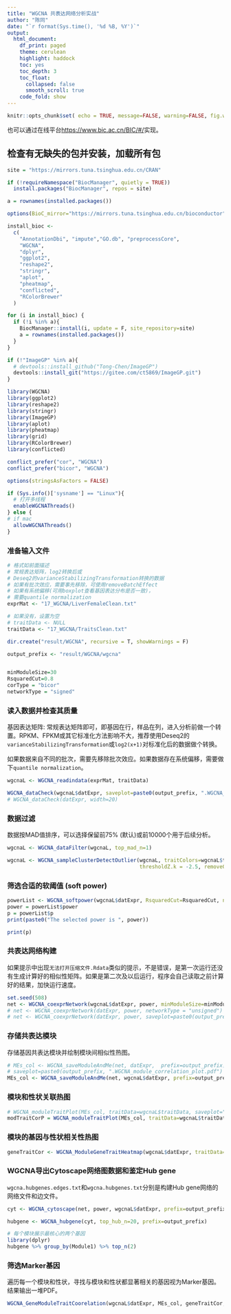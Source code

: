 ```yaml
---
title: "WGCNA 共表达网络分析实战"
author: "陈同"
date: "`r format(Sys.time(), '%d %B, %Y')`"
output:
  html_document:
    df_print: paged
    theme: cerulean
    highlight: haddock
    toc: yes
    toc_depth: 3
    toc_float:
      collapsed: false
      smooth_scroll: true
    code_fold: show
---
```



```r
knitr::opts_chunk$set( echo = TRUE, message=FALSE, warning=FALSE, fig.width=8 )
```

也可以通过在线平台<https://www.bic.ac.cn/BIC/#/>实现。

## 检查有无缺失的包并安装，加载所有包

```r
site = "https://mirrors.tuna.tsinghua.edu.cn/CRAN"

if (!requireNamespace("BiocManager", quietly = TRUE))
  install.packages("BiocManager", repos = site)

a = rownames(installed.packages())

options(BioC_mirror="https://mirrors.tuna.tsinghua.edu.cn/bioconductor")

install_bioc <-
  c(
    "AnnotationDbi", "impute","GO.db", "preprocessCore",
    "WGCNA",
    "dplyr",
    "ggplot2",
    "reshape2",
    "stringr",
    "aplot",
    "pheatmap",
    "conflicted",
    "RColorBrewer"
  )

for (i in install_bioc) {
  if (!i %in% a){
    BiocManager::install(i, update = F, site_repository=site)
    a = rownames(installed.packages())
  }
}

if (!"ImageGP" %in% a){
  # devtools::install_github("Tong-Chen/ImageGP")
  devtools::install_git("https://gitee.com/ct5869/ImageGP.git")
}
```

```r
library(WGCNA)
library(ggplot2)
library(reshape2)
library(stringr)
library(ImageGP)
library(aplot)
library(pheatmap)
library(grid)
library(RColorBrewer)
library(conflicted)

conflict_prefer("cor", "WGCNA")
conflict_prefer("bicor", "WGCNA")

options(stringsAsFactors = FALSE)

if (Sys.info()['sysname'] == "Linux"){
  # 打开多线程
  enableWGCNAThreads()
} else {
# if mac
  allowWGCNAThreads()
}
```

### 准备输入文件

```r
# 格式如前面描述
# 常规表达矩阵，log2转换后或
# Deseq2的varianceStabilizingTransformation转换的数据
# 如果有批次效应，需要事先移除，可使用removeBatchEffect
# 如果有系统偏移(可用boxplot查看基因表达分布是否一致)，
# 需要quantile normalization
exprMat <- "17_WGCNA/LiverFemaleClean.txt"

# 如果没有，设置为空
# traitData <- NULL
traitData <- "17_WGCNA/TraitsClean.txt"

dir.create("result/WGCNA", recursive = T, showWarnings = F)

output_prefix <- "result/WGCNA/wgcna"


minModuleSize=30
RsquaredCut=0.8
corType = "bicor"
networkType = "signed"
```

### 读入数据并检查其质量

基因表达矩阵: 常规表达矩阵即可，即基因在行，样品在列，进入分析前做一个转置。RPKM、FPKM或其它标准化方法影响不大，推荐使用Deseq2的`varianceStabilizingTransformation`或`log2(x+1)`对标准化后的数据做个转换。

如果数据来自不同的批次，需要先移除批次效应。如果数据存在系统偏移，需要做下`quantile normalization`。

```r
wgcnaL <- WGCNA_readindata(exprMat, traitData)

WGCNA_dataCheck(wgcnaL$datExpr, saveplot=paste0(output_prefix, ".WGCNA_dataCheck.pdf"), width=20)
# WGCNA_dataCheck(datExpr, width=20)
```



### 数据过滤

数据按MAD值排序，可以选择保留前75% (默认)或前10000个用于后续分析。

```r
wgcnaL <- WGCNA_dataFilter(wgcnaL, top_mad_n=1)

wgcnaL <- WGCNA_sampleClusterDetectOutlier(wgcnaL, traitColors=wgcnaL$traitColors,
                                           thresholdZ.k = -2.5, removeOutlier = T)
```

### 筛选合适的软阈值 (soft power)

```r
powerList <- WGCNA_softpower(wgcnaL$datExpr, RsquaredCut=RsquaredCut, networkType=networkType, saveplot=paste0(output_prefix, ".power.pdf"))
power = powerList$power
p = powerList$p
print(paste0("The selected power is ", power))

print(p)
```



### 共表达网络构建

如果提示中出现`无法打开压缩文件.Rdata`类似的提示，不是错误，是第一次运行还没有生成计算好的相似性矩阵。如果是第二次及以后运行，程序会自己读取之前计算好的结果，加快运行速度。

```r
set.seed(508)
net <- WGCNA_coexprNetwork(wgcnaL$datExpr, power, minModuleSize=minModuleSize, corType = corType, networkType = networkType)
# net <- WGCNA_coexprNetwork(datExpr, power, networkType = "unsigned")
# net <- WGCNA_coexprNetwork(datExpr, power, saveplot=paste0(output_prefix, "WGCNA_module_generation_plot.pdf"))
```

### 存储共表达模块

存储基因共表达模块并绘制模块间相似性热图。

```r
# MEs_col <- WGCNA_saveModuleAndMe(net, datExpr,  prefix=output_prefix， 
# saveplot=paste0(output_prefix, ".WGCNA_module_correlation_plot.pdf")
MEs_col <- WGCNA_saveModuleAndMe(net, wgcnaL$datExpr, prefix=output_prefix)
```

### 模块和性状关联热图


```r
# WGCNA_moduleTraitPlot(MEs_col, traitData=wgcnaL$traitData, saveplot="17_WGCNA/WGCNA_moduleTraitHeatmap.pdf", width=15, height=12)
modTraitCorP = WGCNA_moduleTraitPlot(MEs_col, traitData=wgcnaL$traitData, prefix = output_prefix, corType=corType)
```

### 模块的基因与性状相关性热图

```r
geneTraitCor <- WGCNA_ModuleGeneTraitHeatmap(wgcnaL$datExpr, traitData=wgcnaL$traitData, net=net, prefix = output_prefix, corType=corType)
```

### WGCNA导出Cytoscape网络图数据和鉴定Hub gene

`wgcna.hubgenes.edges.txt`和`wgcna.hubgenes.txt`分别是构建Hub gene网络的网络文件和边文件。


```r
cyt <- WGCNA_cytoscape(net, power, wgcnaL$datExpr, prefix=output_prefix)

hubgene <- WGCNA_hubgene(cyt, top_hub_n=20, prefix=output_prefix)

# 每个模块展示最核心的两个基因
library(dplyr)
hubgene %>% group_by(Module1) %>% top_n(2)
```

### 筛选Marker基因

遍历每一个模块和性状，寻找与模块和性状都显著相关的基因视为Marker基因。结果输出一堆PDF。

```r
WGCNA_GeneModuleTraitCoorelation(wgcnaL$datExpr, MEs_col, geneTraitCor, traitData=wgcnaL$traitData, net, prefix=output_prefix, corType=corType, modTraitCorP=modTraitCorP)
```


